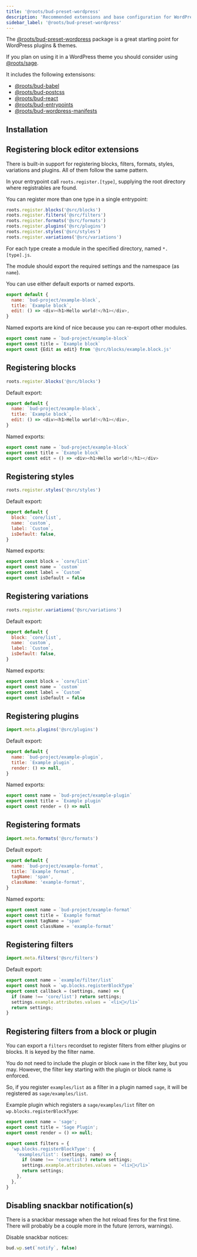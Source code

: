 ```yaml
---
title: '@roots/bud-preset-wordpress'
description: 'Recommended extensions and base configuration for WordPress projects'
sidebar_label: '@roots/bud-preset-wordpress'
---
```



The [@roots/bud-preset-wordpress](/extensions/bud-preset-wordpress) package is a great starting point for WordPress plugins & themes.

If you plan on using it in a WordPress theme you should consider using [@roots/sage](https://github.com/roots/sage).

It includes the following extensisons:

- [@roots/bud-babel](/extensions/bud-babel)
- [@roots/bud-postcss](/extensions/bud-postcss)
- [@roots/bud-react](/extensions/bud-react)
- [@roots/bud-entrypoints](/extensions/bud-entrypoints)
- [@roots/bud-wordpress-manifests](/extensions/bud-wordpress-manifests)

## Installation

<Install packages="@roots/bud-preset-wordpress" />

## Registering block editor extensions

There is built-in support for registering blocks, filters, formats, styles, variations and plugins. All of them follow the same pattern.

In your entrypoint call `roots.register.[type]`, supplying the root directory where registrables are found.

You can register more than one type in a single entrypoint:

```js title=src/index.js
roots.register.blocks('@src/blocks')
roots.register.filters('@src/filters')
roots.register.formats('@src/formats')
roots.register.plugins('@src/plugins')
roots.register.styles('@src/styles')
roots.register.variations('@src/variations')
```

For each type create a module in the specified directory, named `*.[type].js`.

The module should export the required settings and the namespace (as `name`).

You can use either default exports or named exports.

```js title=src/blocks/example.block.js
export default {
  name: `bud-project/example-block`,
  title: `Example block`,
  edit: () => <div><h1>Hello world!</h1></div>,
}
```

Named exports are kind of nice because you can re-export other modules.

```js title=src/blocks/example.block.js
export const name = `bud-project/example-block`
export const title = `Example block`
export const {Edit as edit} from '@src/blocks/example.block.js'
```

## Registering blocks

```js title=src/index.js
roots.register.blocks('@src/blocks')
```

Default export:

```js title=src/blocks/example.block.js
export default {
  name: `bud-project/example-block`,
  title: `Example block`,
  edit: () => <div><h1>Hello world!</h1></div>,
}
```

Named exports:

```js title=src/blocks/example.block.js
export const name = `bud-project/example-block`
export const title = `Example block`
export const edit = () => <div><h1>Hello world!</h1></div>
```

## Registering styles

```js title=src/index.js
roots.register.styles('@src/styles')
```

Default export:

```js title=src/styles/example.style.js
export default {
  block: `core/list`,
  name: `custom`,
  label: `Custom`,
  isDefault: false,
}
```

Named exports:

```js title=src/styles/example.style.js
export const block = `core/list`
export const name = `custom`
export const label = `Custom`
export const isDefault = false
```

## Registering variations

```js title=src/index.js
roots.register.variations('@src/variations')
```

Default export:

```js title=src/variations/example.style.js
export default {
  block: `core/list`,
  name: `custom`,
  label: `Custom`,
  isDefault: false,
}
```

Named exports:

```js title=src/variations/example.style.js
export const block = `core/list`
export const name = `custom`
export const label = `Custom`
export const isDefault = false
```

## Registering plugins

```js title=src/index.js
import.meta.plugins('@src/plugins')
```

Default export:

```js title=src/plugins/example.plugin.js
export default {
  name: `bud-project/example-plugin`,
  title: `Example plugin`,
  render: () => null,
}
```

Named exports:

```js title=src/plugins/example.plugin.js
export const name = `bud-project/example-plugin`
export const title = `Example plugin`
export const render = () => null
```

## Registering formats

```js title=src/index.js
import.meta.formats('@src/formats')
```

Default export:

```js title=src/formats/example.format.js
export default {
  name: `bud-project/example-format`,
  title: `Example format`,
  tagName: 'span',
  className: 'example-format',
}
```

Named exports:

```js title=src/formats/example.format.js
export const name = `bud-project/example-format`
export const title = `Example format`
export const tagName = 'span'
export const className = 'example-format'
```

## Registering filters

```js title=src/index.js
import.meta.filters('@src/filters')
```

Default export:

```js title=src/filters/example.filter.js
export const name = `example/filter/list`
export const hook = `wp.blocks.registerBlockType`
export const callback = (settings, name) => {
  if (name !== 'core/list') return settings;
  settings.example.attributes.values = `<li>👋</li>`
  return settings;
}
```

## Registering filters from a block or plugin

You can export a `filters` recordset to register filters from either plugins or blocks. It is keyed by the filter name.

You do not need to include the plugin or block `name` in the filter key, but you may. However, the filter key starting with the plugin or block name is enforced.

So, if you register `examples/list` as a filter in a plugin named `sage`, it will be registered as `sage/examples/list`.

Example plugin which registers a `sage/examples/list` filter on `wp.blocks.registerBlockType`:

```js title=src/plugins/example.plugin.js
export const name = 'sage';
export const title = 'Sage Plugin';
export const render = () => null;

export const filters = {
  'wp.blocks.registerBlockType': {
    'examples/list': (settings, name) => {
      if (name !== 'core/list') return settings;
      settings.example.attributes.values = `<li>👋</li>`
      return settings;
    },
  },
}
```

## Disabling snackbar notification(s)

There is a snackbar message when the hot reload fires for the first time. There will probably be a couple more in the future (errors, warnings).

Disable snackbar notices:

```js title=bud.config.js
bud.wp.set(`notify`, false)
```
